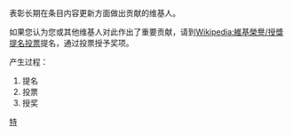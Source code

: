 {{維基榮譽}}
表彰长期在条目内容更新方面做出贡献的维基人。

如果您认为您或其他维基人对此作出了重要贡献，请到[[Wikipedia:維基榮譽/授獎提名投票|Wikipedia:維基榮譽/授獎提名投票]]提名，通过投票授予奖项。

产生过程：
#提名
#投票
#授奖
[[Category:維基榮譽|特]]